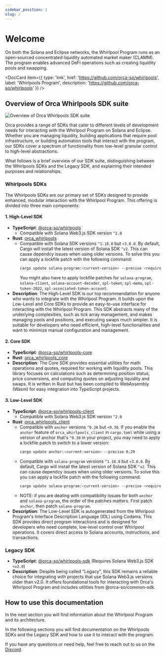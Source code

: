 ```yaml
---
sidebar_position: 1
slug: /
---
```


# Welcome

On both the Solana and Eclipse networks, the Whirlpool Program runs as an open-sourced concentrated liquidity automated market maker (CLAMM). The program enables advanced DeFi operations such as creating liquidity pools and swapping.

<DocCard item={{
  type: 'link',
  href: 'https://github.com/orca-so/whirlpools',
  label: 'Whirlpools Program',
  description: 'https://github.com/orca-so/whirlpools'
}} />

## Overview of Orca Whirlpools SDK suite

![Overview of Orca Whirlpools SDK suite](../static/img/01-Welcome/orca-sdks-overview.png)

Orca provides a range of SDKs that cater to different levels of development needs for interacting with the Whirlpool Program on Solana and Eclipse. Whether you are managing liquidity, building applications that require pool infrastructure, or building automation tools that interact with the program, our SDKs cover a spectrum of functionality from low-level granular control to high-level abstractions.

What follows is a brief overview of our SDK suite, distinguishing between the Whirlpools SDKs and the Legacy SDK, and explaining their intended purposes and relationships.

### Whirlpools SDKs

The Whirlpools SDKs are our primary set of SDKs designed to provide enhanced, modular interaction with the Whirlpool Program. This offering is divided into three main components:

#### 1. High-Level SDK
- **TypeScript**: [@orca-so/whirlpools](https://www.npmjs.com/package/@orca-so/whirlpools)
  - Compatible with Solana Web3.js SDK version `^2.0`
- **Rust**: [orca_whirlpools](https://crates.io/crates/orca_whirlpools)
  - Compatible with Solana SDK versions `^1.18.0` but `<3.0.0`. By default, Cargo will install the latest version of Solana SDK `^v2`. This can cause dependcy issues when using older versions. To solve this you can apply a lockfile patch with the following command:
    ```bash
    cargo update solana-program:<current-version> --precise <required-version>
    ```
    You might also have to apply lockfile patches for `solana-program`, `solana-client`, `solana-account-decoder`, `spl-token`, `spl-memo`, `spl-token-2022`, `spl-associated-token-account`.
- **Description**: The High-Level SDK is our top recommendation for anyone who wants to integrate with the Whirlpool Program. It builds upon the Low-Level and Core SDKs to provide an easy-to-use interface for interacting with the Whirlpool Program. This SDK abstracts many of the underlying complexities, such as tick array management, and makes managing pools and positions, and executing swaps much simpler. It is suitable for developers who need efficient, high-level functionalities and want to minimize manual configuration and management.

#### 2. Core SDK
- **TypeScript**: [@orca-so/whirlpools-core](https://www.npmjs.com/package/@orca-so/whirlpools-core)
- **Rust**: [orca_whirlpools_core](https://crates.io/crates/orca_whirlpools_core)
- **Description**: The Core SDK provides essential utilities for math operations and quotes, required for working with liquidity pools. This library focuses on calculations such as determining position status, price conversions, and computing quotes on adjusting liquidity and swaps. It is written in Rust but has been compiled to WebAssembly (Wasm) for easy integration into TypeScript projects.

#### 3. Low-Level SDK
- **TypeScript**: [@orca-so/whirlpools-client](https://www.npmjs.com/package/@orca-so/whirlpools-client)
  - Compatible with Solana Web3.js SDK version `^2.0`
- **Rust**: [orca_whirlpools_client](https://crates.io/crates/orca_whirlpools_client)
  - Compatible with `anchor` versions `^0.26` but `<0.30`. If you enable the `anchor` feature of `orca_whirlpools_client` in `cargo.toml` while using a version of anchor that's `^0.30` in your project, you may need to apply a lockfile patch to switch to a lower version:
    ```bash
    cargo update anchor:<current-version> --precise 0.29
    ```
  - Compatible with `solana-program` versions `^1.18.0` but `<3.0.0`. By default, Cargo will install the latest version of Solana SDK `^v2`. This can cause dependcy issues when using older versions. To solve this you can apply a lockfile patch with the following command:
    ```bash
    cargo update solana-program:<current-version> --precise <required-version>
    ```
  - NOTE: if you are dealing with compatibility issues for both `anchor` and `solana-program`, the order of the patches matters. First patch `anchor`, then patch `solana-program`.
- **Description**: The Low-Level SDK is autogenerated from the Whirlpool Program's Interface Description Language (IDL) using Codama. This SDK provides direct program interactions and is designed for developers who need complete, low-level control over Whirlpool operations. It covers direct access to Solana accounts, instructions, and transactions.

### Legacy SDK
- **TypeScript**: [@orca-so/whirlpools-sdk](https://www.npmjs.com/package/@orca-so/whirlpools-sdk) (Requires Solana Web3.js SDK `<v2.0`)
- **Description**: Despite being called "Legacy", this SDK remains a reliable choice for integrating with projects that use Solana Web3.js versions older than v2.0. It offers foundational tools for interacting with Orca's Whirlpool Program and includes utilities from @orca-so/common-sdk.

## How to use this documentation

In the next section you will find information about the Whirlpool Program and its architecture.

In the following sections you will find documentation on the Whirlpools SDKs and the Legacy SDK and how to use it to interact with the program.

If you have any questions or need help, feel free to reach out to us on the [Discord](https://discord.orca.so).